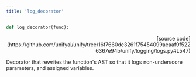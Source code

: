 ```yaml
---
title: 'log_decorator'
---
```


```python
def log_decorator(func):
```

<p align="right">[source code](https://github.com/unifyai/unify/tree/16f7660de3261f75454099aeaaf9f5226367e94b/unify/logging/logs.py#L547)</p>

Decorator that rewrites the function's AST so that it logs non-underscore
parameters, and assigned variables.